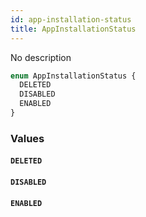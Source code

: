 ```yaml
---
id: app-installation-status
title: AppInstallationStatus
---
```


No description

```graphql
enum AppInstallationStatus {
  DELETED
  DISABLED
  ENABLED
}
```

### Values

#### `DELETED`

#### `DISABLED`

#### `ENABLED`
